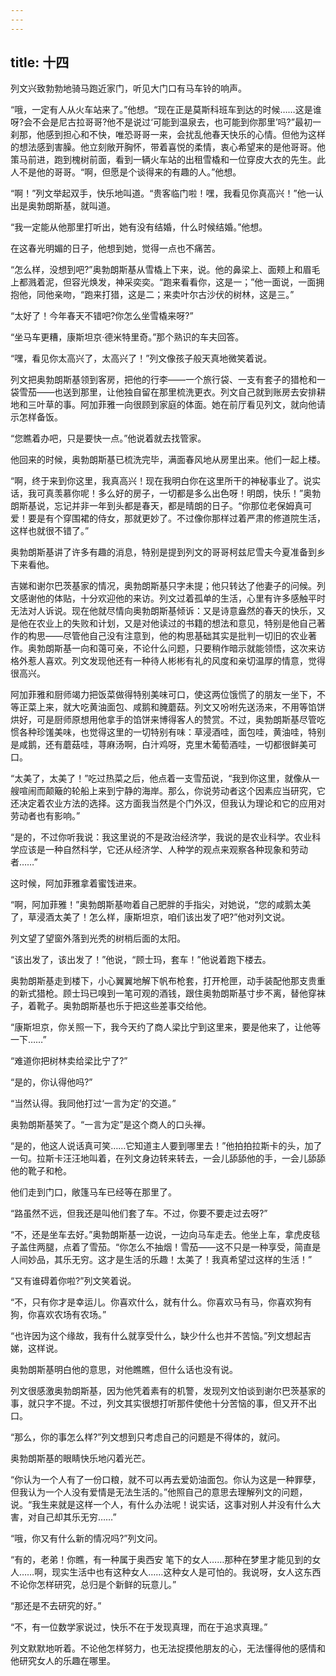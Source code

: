 ```yaml
---
---
---
```

title: 十四
---




列文兴致勃勃地骑马跑近家门，听见大门口有马车铃的响声。

“哦，一定有人从火车站来了。”他想。“现在正是莫斯科班车到达的时候……这是谁呀?会不会是尼古拉哥哥?他不是说过‘可能到温泉去，也可能到你那里’吗?”最初一刹那，他感到担心和不快，唯恐哥哥一来，会扰乱他春天快乐的心情。但他为这样的想法感到害臊。他立刻敞开胸怀，带着喜悦的柔情，衷心希望来的是他哥哥。他策马前进，跑到槐树前面，看到一辆火车站的出租雪橇和一位穿皮大衣的先生。此人不是他的哥哥。“啊，但愿是个谈得来的有趣的人。”他想。

“啊！”列文举起双手，快乐地叫道。“贵客临门啦！嘿，我看见你真高兴！”他一认出是奥勃朗斯基，就叫道。

“我一定能从他那里打听出，她有没有结婚，什么时候结婚。”他想。

在这春光明媚的日子，他想到她，觉得一点也不痛苦。

“怎么样，没想到吧?”奥勃朗斯基从雪橇上下来，说。他的鼻梁上、面颊上和眉毛上都溅着泥，但容光焕发，神采奕奕。“跑来看看你，这是一；”他一面说，一面拥抱他，同他亲吻，“跑来打猎，这是二；来卖叶尔古沙伏的树林，这是三。”

“太好了！今年春天不错吧?你怎么坐雪橇来呀?”

“坐马车更糟，康斯坦京·德米特里奇。”那个熟识的车夫回答。

“嘿，看见你太高兴了，太高兴了！”列文像孩子般天真地微笑着说。

列文把奥勃朗斯基领到客房，把他的行李——一个旅行袋、一支有套子的猎枪和一袋雪茄——也送到那里，让他独自留在那里梳洗更衣。列文自己就到账房去安排耕地和三叶草的事。阿加菲雅一向很顾到家庭的体面。她在前厅看见列文，就向他请示怎样备饭。

“您瞧着办吧，只是要快一点。”他说着就去找管家。

他回来的时候，奥勃朗斯基已梳洗完毕，满面春风地从房里出来。他们一起上楼。

“啊，终于来到你这里，我真高兴！现在我明白你在这里所干的神秘事业了。说实话，我可真羡慕你呢！多么好的房子，一切都是多么出色呀！明朗，快乐！”奥勃朗斯基说，忘记并非一年到头都是春天，都是晴朗的日子。“你那位老保姆真可爱！要是有个穿围裙的侍女，那就更妙了。不过像你那样过着严肃的修道院生活，这样也就很不错了。”

奥勃朗斯基讲了许多有趣的消息，特别是提到列文的哥哥柯兹尼雪夫今夏准备到乡下来看他。

吉娣和谢尔巴茨基家的情况，奥勃朗斯基只字未提；他只转达了他妻子的问候。列文感谢他的体贴，十分欢迎他的来访。列文过着孤单的生活，心里有许多感触平时无法对人诉说。现在他就尽情向奥勃朗斯基倾诉：又是诗意盎然的春天的快乐，又是他在农业上的失败和计划，又是对他读过的书籍的想法和意见，特别是他自己著作的构思——尽管他自己没有注意到，他的构思基础其实是批判一切旧的农业著作。奥勃朗斯基一向和蔼可亲，不论什么问题，只要稍作暗示就能领悟，这次来访格外惹人喜欢。列文发现他还有一种待人彬彬有礼的风度和亲切温厚的情意，觉得很高兴。

阿加菲雅和厨师竭力把饭菜做得特别美味可口，使这两位饿慌了的朋友一坐下，不等正菜上来，就大吃黄油面包、咸鹅和腌蘑菇。列文又吩咐先送汤来，不用等馅饼烘好，可是厨师原想用他拿手的馅饼来博得客人的赞赏。不过，奥勃朗斯基尽管吃惯各种珍馐美味，也觉得这里的一切特别有味：草浸酒哇，面包哇，黄油哇，特别是咸鹅，还有蘑菇哇，荨麻汤啊，白汁鸡呀，克里木葡萄酒哇，一切都很鲜美可口。

“太美了，太美了！”吃过热菜之后，他点着一支雪茄说，“我到你这里，就像从一艘喧闹而颠簸的轮船上来到宁静的海岸。那么，你说劳动者这个因素应当研究，它还决定着农业方法的选择。这方面我当然是个门外汉，但我认为理论和它的应用对劳动者也有影响。”

“是的，不过你听我说：我这里说的不是政治经济学，我说的是农业科学。农业科学应该是一种自然科学，它还从经济学、人种学的观点来观察各种现象和劳动者……”

这时候，阿加菲雅拿着蜜饯进来。

“啊，阿加菲雅！”奥勃朗斯基吻着自己肥胖的手指尖，对她说，“您的咸鹅太美了，草浸酒太美了！怎么样，康斯坦京，咱们该出发了吧?”他对列文说。

列文望了望窗外落到光秃的树梢后面的太阳。

“该出发了，该出发了！”他说，“顾士玛，套车！”他说着跑下楼去。

奥勃朗斯基走到楼下，小心翼翼地解下帆布枪套，打开枪匣，动手装配他那支贵重的新式猎枪。顾士玛已嗅到一笔可观的酒钱，跟住奥勃朗斯基寸步不离，替他穿袜子，着靴子。奥勃朗斯基也乐于把这些差事交给他。

“康斯坦京，你关照一下，我今天约了商人梁比宁到这里来，要是他来了，让他等一下……”

“难道你把树林卖给梁比宁了?”

“是的，你认得他吗?”

“当然认得。我同他打过‘一言为定’的交道。”

奥勃朗斯基笑了。“一言为定”是这个商人的口头禅。

“是的，他这人说话真可笑……它知道主人要到哪里去！”他拍拍拉斯卡的头，加了一句。拉斯卡汪汪地叫着，在列文身边转来转去，一会儿舔舔他的手，一会儿舔舔他的靴子和枪。

他们走到门口，敞篷马车已经等在那里了。

“路虽然不远，但我还是叫他们套了车。不过，你要不要走过去呀?”

“不，还是坐车去好。”奥勃朗斯基一边说，一边向马车走去。他坐上车，拿虎皮毯子盖住两腿，点着了雪茄。“你怎么不抽烟！雪茄——这不只是一种享受，简直是人间妙品，其乐无穷。这才是生活的乐趣！太美了！我真希望过这样的生活！”

“又有谁碍着你啦?”列文笑着说。

“不，只有你才是幸运儿。你喜欢什么，就有什么。你喜欢马有马，你喜欢狗有狗，你喜欢农场有农场。”

“也许因为这个缘故，我有什么就享受什么，缺少什么也并不苦恼。”列文想起吉娣，这样说。

奥勃朗斯基明白他的意思，对他瞧瞧，但什么话也没有说。

列文很感激奥勃朗斯基，因为他凭着素有的机警，发现列文怕谈到谢尔巴茨基家的事，就只字不提。不过，列文其实很想打听那件使他十分苦恼的事，但又开不出口。

“那么，你的事怎么样?”列文想到只考虑自己的问题是不得体的，就问。

奥勃朗斯基的眼睛快乐地闪着光芒。

“你认为一个人有了一份口粮，就不可以再去爱奶油面包。你认为这是一种罪孽，但我认为一个人没有爱情是无法生活的。”他照自己的意思去理解列文的问题，说。“我生来就是这样一个人，有什么办法呢！说实话，这事对别人并没有什么大害，对自己却其乐无穷……”

“哦，你又有什么新的情况吗?”列文问。

“有的，老弟！你瞧，有一种属于奥西安 笔下的女人……那种在梦里才能见到的女人……啊，现实生活中也有这种女人……这种女人是可怕的。我说呀，女人这东西不论你怎样研究，总归是个新鲜的玩意儿。”

“那还是不去研究的好。”

“不，有一位数学家说过，快乐不在于发现真理，而在于追求真理。”

列文默默地听着。不论他怎样努力，也无法捉摸他朋友的心，无法懂得他的感情和他研究女人的乐趣在哪里。